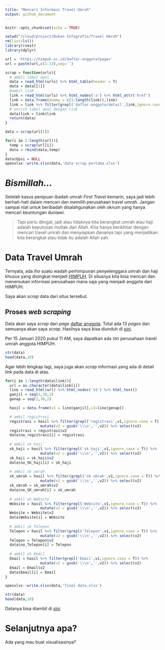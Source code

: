```yaml
---
title: "Mencari Informasi Travel Umrah"
output: github_document
---
```


```r
knitr::opts_chunk$set(echo = TRUE)
```

```r
setwd("/cloud/project/Bukan Infografis/Travel Umrah")
rm(list=ls())
library(rvest)
library(dplyr)

url = 'https://himpuh.or.id/daftar-anggota?page='
url = paste(url,c(1:13),sep='')

scrap = function(urls){
  # ambil tabel awal
  data = read_html(urls) %>% html_table(header = T)
  data = data[[1]]
  #ambil link
  link = read_html(urls) %>% html_nodes('a') %>% html_attr('href')
  link = data.frame(dummy = c(1:length(link)),link)
  link = link %>% filter(grepl('daftar-anggota/detail',link,ignore.case = T))
  # enrich tabel awal dengan link
  data$link = link$link
  return(data)
}

data = scrap(url[1])

for(i in 2:length(url)){
  temp = scrap(url[i])
  data = rbind(data,temp)
}
data$Opsi = NULL
openxlsx::write.xlsx(data,'data scrap pertama.xlsx')
```

# _Bismillah..._

Setelah kasus penipuan ibadah umrah _First Travel_ kemarin, saya jadi lebih berhati-hati dalam mencari dan memilih perusahaan travel umrah. Jangan sampai niat untuk beribadah disalahgunakan oleh oknum yang hanya mencari keuntungan duniawi.

> Tapi perlu diingat, jadi atau tidaknya kita berangkat umrah atau haji adalah keputusan mutlak dari Allah. Kita hanya berikhtiar dengan mencari travel umrah dan menyiapkan dananya tapi yang menjadikan kita berangkat atau tidak itu adalah Allah yah.

# Data Travel Umrah

Ternyata, ada _lho_ suatu wadah perhimpunan penyelenggara umrah dan haji khusus yang disingkat menjadi [HIMPUH](https://himpuh.or.id/). Di situsnya kita bisa mencari dan menemukan informasi perusahaan mana saja yang menjadi anggota dari HIMPUH.

Saya akan _scrap_ data dari situs tersebut.

## Proses _web scraping_

Data akan saya _scrap_ dari _page_ [daftar anggota](https://himpuh.or.id/daftar-anggota?page=1). Total ada 13 _pages_ dan semuanya akan saya _scrap_. Hasilnya saya bisa diunduh di [sini](https://github.com/ikanx101/belajaR/blob/master/Bukan%20Infografis/Travel%20Umrah/data%20scrap%20pertama.xlsx?raw=true). 

Per 15 Januari 2020 pukul 11 AM, saya dapatkan ada `305` perusahaan travel umrah anggota HIMPUH.

```r
str(data)
head(data,10)
```

Agar lebih lengkap lagi, saya juga akan _scrap_ informasi yang ada di detail _link_ pada data di atas.

```r

for(i in 1:length(data$link)){
  url = as.character(data$link[i])
  line = read_html(url) %>% html_nodes('td') %>% html_text()
  ganjil = seq(1,30,2)
  genap = seq(2,30,2)

  hasil = data.frame(v1 = line[ganjil],v2=line[genap])

  # ambil registrasi
  registrasi = hasil %>% filter(grepl('registrasi',v1,ignore.case = T)) %>%
                mutate(v2 = gsub('\\\n','',v2)) %>% select(v2)
  registrasi = registrasi$v2
  data$no_registrasi[i] = registrasi
  
  # ambil sk haji
  sk_haji = hasil %>% filter(grepl('sk haji',v1,ignore.case = T)) %>%
                mutate(v2 = gsub('\\\n','',v2)) %>% select(v2)
  sk_haji = sk_haji$v2
  data$no_SK_haji[i] = sk_haji
  
  # ambil sk umrah
  sk_umrah = hasil %>% filter(grepl('sk umrah',v1,ignore.case = T)) %>%
                mutate(v2 = gsub('\\\n','',v2)) %>% select(v2)
  sk_umrah = sk_umrah$v2
  data$no_SK_umrah[i] = sk_umrah
  
  # ambil sk Website
  Website = hasil %>% filter(grepl('Website',v1,ignore.case = T)) %>%
                mutate(v2 = gsub('\\\n','',v2)) %>% select(v2)
  Website = Website$v2
  data$Website[i] = Website
  
  # ambil sk Telepon
  Telepon = hasil %>% filter(grepl('Telepon',v1,ignore.case = T)) %>%
                mutate(v2 = gsub('\\\n','',v2)) %>% select(v2)
  Telepon = Telepon$v2
  data$no_Telepon[i] = Telepon
  
  # ambil sk Email
  Email = hasil %>% filter(grepl('Email',v1,ignore.case = T)) %>%
                mutate(v2 = gsub('\\\n','',v2)) %>% select(v2)
  Email = Email$v2
  data$Email[i] = Email
}

openxlsx::write.xlsx(data,'final data.xlsx')

str(data)
head(data,10)
```

Datanya bisa diambil di [sini](https://github.com/ikanx101/belajaR/blob/master/Bukan%20Infografis/Travel%20Umrah/final%20data.xlsx?raw=true).

# Selanjutnya apa?

Ada yang mau buat visualisasinya?